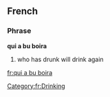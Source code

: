 ==French==
===Phrase===
'''qui a bu boira'''
# who has drunk will drink again

[[fr:qui a bu boira]]
[[Category:fr:Drinking]]